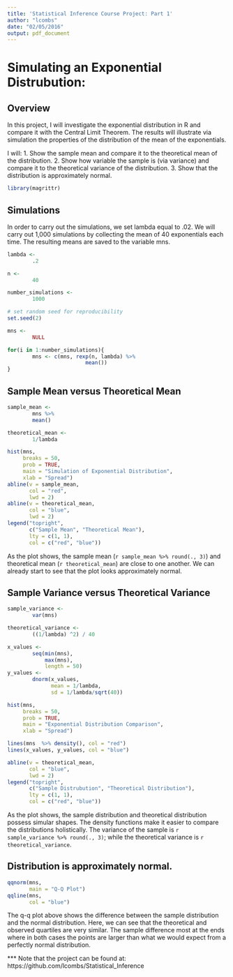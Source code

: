 ```yaml
---
title: 'Statistical Inference Course Project: Part 1'
author: "lcombs"
date: "02/05/2016"
output: pdf_document
---
```


# Simulating an Exponential Distrubution:

## Overview

In this project, I will investigate the exponential distribution in R and compare it with the Central Limit Theorem. The results will illustrate via simulation the properties of the distribution of the mean of the exponentials. 

I will:
1. Show the sample mean and compare it to the theoretical mean of the distribution.
2. Show how variable the sample is (via variance) and compare it to the theoretical variance of the distribution.
3. Show that the distribution is approximately normal.

```r
library(magrittr)
```

## Simulations

In order to carry out the simulations, we set lambda equal to .02. We will carry out 1,000 simulations by collecting the mean of 40 exponentials each time. The resulting means are saved to the variable mns.

```r
lambda <- 
        .2

n <- 
        40

number_simulations <- 
        1000

# set random seed for reproducibility
set.seed(2)

mns <- 
        NULL

for(i in 1:number_simulations){
        mns <- c(mns, rexp(n, lambda) %>%
                         mean())
}
```


## Sample Mean versus Theoretical Mean

```r
sample_mean <- 
        mns %>%
        mean()

theoretical_mean <- 
        1/lambda

hist(mns, 
     breaks = 50,
     prob = TRUE,
     main = "Simulation of Exponential Distribution", 
     xlab = "Spread")
abline(v = sample_mean, 
       col = "red",
       lwd = 2)
abline(v = theoretical_mean, 
       col = "blue",
       lwd = 2)
legend("topright", 
       c("Sample Mean", "Theoretical Mean"), 
       lty = c(1, 1),
       col = c("red", "blue"))
```

As the plot shows, the sample mean (`r sample_mean %>% round(., 3)`) and theoretical mean (`r theoretical_mean`) are close to one another. We can already start to see that the plot looks approximately normal.

## Sample Variance versus Theoretical Variance 

```r
sample_variance <- 
        var(mns)

theoretical_variance <-
        ((1/lambda) ^2) / 40

x_values <-
        seq(min(mns), 
            max(mns), 
            length = 50)
y_values <- 
        dnorm(x_values, 
              mean = 1/lambda, 
              sd = 1/lambda/sqrt(40))

hist(mns, 
     breaks = 50,
     prob = TRUE,
     main = "Exponential Distribution Comparison",
     xlab = "Spread")

lines(mns  %>% density(), col = "red")
lines(x_values, y_values, col = "blue") 

abline(v = theoretical_mean, 
       col = "blue",
       lwd = 2)
legend("topright", 
       c("Sample Distrubution", "Theoretical Distribution"), 
       lty = c(1, 1),
       col = c("red", "blue"))
```

As the plot shows, the sample distribution and theoretical distribution possess simular shapes. The density functions make it easier to compare the distributions holistically. The variance of the sample is `r sample_variance %>% round(., 3)`; while the theoretical variance is `r theoretical_variance`.

## Distribution is approximately normal.

```r
qqnorm(mns,
       main = "Q-Q Plot")
qqline(mns,
       col = "blue")
```

The q-q plot above shows the difference between the sample distribution and the normal distribution. Here, we can see that the theoretical and observed quartiles are very similar. The sample difference most at the ends where in both cases the points are  larger than what we would expect from a perfectly normal distribution.

*** Note that the project can be found at: https://github.com/lcombs/Statistical_Inference